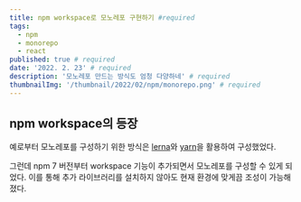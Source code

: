 ```yaml
---
title: npm workspace로 모노레포 구현하기 #required
tags:
  - npm
  - monorepo
  - react
published: true # required
date: '2022. 2. 23' # required
description: '모노레포 만드는 방식도 엄청 다양하네' # required
thumbnailImg: '/thumbnail/2022/02/npm/monorepo.png' # required
---
```


## npm workspace의 등장

예로부터 모노레포를 구성하기 위한 방식은 [lerna](https://lerna.js.org/)와 [yarn](https://yarnpkg.com/)을 활용하여 구성했었다.

그런데 npm 7 버전부터 workspace 기능이 추가되면서 모노레포를 구성할 수 있게 되었다.
이를 통해 추가 라이브러리를 설치하지 않아도 현재 환경에 맞게끔 조성이 가능해졌다.
